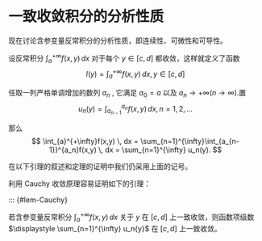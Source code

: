 # 一致收敛积分的分析性质

现在讨论含参变量反常积分的分析性质，即连续性、可微性和可导性。

设反常积分 $\displaystyle \int_{a}^{+\infty} f(x,y) \, dx$ 对于每个 $\displaystyle y \in [c,d]$ 都收敛，这样就定义了函数
$$
I(y) = \int_{a}^{+\infty} f(x,y) \, dx,   y \in [c,d]
$$

任取一列严格单调增加的数列 $\displaystyle {a_n}$ , 它满足 $\displaystyle a_0 = a$ 以及 $\displaystyle a_n \to +\infty(n \to \infty)$.置
$$
u_n(y) = \int_{a_{n-1}}^{a_n}f(x,y) \, dx, n=1,2,...
$$

那么
$$
\int_{a}^{+\infty}f(x,y) \, dx = \sum_{n=1}^{\infty}\int_{a_{n-1}}^{a_n}f(x,y) \, dx = \sum_{n=1}^{\infty} u_n(y).
$$

在以下引理的叙述和定理的证明中我们仍采用上面的记号。

利用 Cauchy 收敛原理容易证明如下的引理：

::: {#lem-Cauchy}

若含参变量反常积分 $\displaystyle \int_{a}^{+\infty}f(x,y) \, dx$ 关于 $\displaystyle y$ 在 $\displaystyle [c,d]$ 上一致收敛，则函数项级数 $\displaystyle \sum_{n=1}^{\infty} u_n{y}$ 在 $\displaystyle [c,d]$ 上一致收敛。